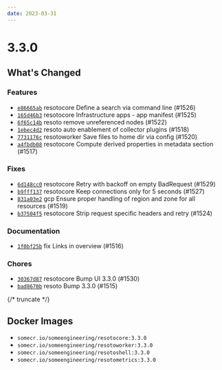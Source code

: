 ```yaml
---
date: 2023-03-31
---
```


# 3.3.0

## What's Changed

### Features

- [`e86665ab`](https://github.com/someengineering/resoto/commit/e86665ab) <span class="badge badge--secondary">resotocore</span> Define a search via command line (#1526)
- [`165d46b3`](https://github.com/someengineering/resoto/commit/165d46b3) <span class="badge badge--secondary">resotocore</span> Infrastructure apps - app manifest (#1525)
- [`6f65c14b`](https://github.com/someengineering/resoto/commit/6f65c14b) <span class="badge badge--secondary">resoto</span> remove unreferenced nodes (#1522)
- [`1ebec4d2`](https://github.com/someengineering/resoto/commit/1ebec4d2) <span class="badge badge--secondary">resoto</span> auto enablement of collector plugins (#1518)
- [`7731176c`](https://github.com/someengineering/resoto/commit/7731176c) <span class="badge badge--secondary">resotoworker</span> Save files to home dir via config (#1520)
- [`a4fbdb08`](https://github.com/someengineering/resoto/commit/a4fbdb08) <span class="badge badge--secondary">resotocore</span> Compute derived properties in metadata section (#1517)

### Fixes

- [`6d148cc0`](https://github.com/someengineering/resoto/commit/6d148cc0) <span class="badge badge--secondary">resotocore</span> Retry with backoff on empty BadRequest (#1529)
- [`b9fff137`](https://github.com/someengineering/resoto/commit/b9fff137) <span class="badge badge--secondary">resotocore</span> Keep connections only for 5 seconds (#1527)
- [`831a03e2`](https://github.com/someengineering/resoto/commit/831a03e2) <span class="badge badge--secondary">gcp</span> Ensure proper handling of region and zone for all resources (#1519)
- [`b37504f5`](https://github.com/someengineering/resoto/commit/b37504f5) <span class="badge badge--secondary">resotocore</span> Strip request specific headers and retry (#1524)

### Documentation

- [`1f0bf25b`](https://github.com/someengineering/resoto/commit/1f0bf25b) <span class="badge badge--secondary">fix</span> Links in overview (#1516)

### Chores

- [`30367d87`](https://github.com/someengineering/resoto/commit/30367d87) <span class="badge badge--secondary">resotocore</span> Bump UI 3.3.0 (#1530)
- [`bad8670b`](https://github.com/someengineering/resoto/commit/bad8670b) <span class="badge badge--secondary">resoto</span> Bump 3.3.0 (#1515)

{/* truncate */}

## Docker Images

- `somecr.io/someengineering/resotocore:3.3.0`
- `somecr.io/someengineering/resotoworker:3.3.0`
- `somecr.io/someengineering/resotoshell:3.3.0`
- `somecr.io/someengineering/resotometrics:3.3.0`
